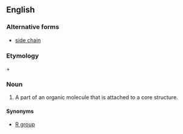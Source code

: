 ==English==

===Alternative forms===
* [[side chain]]

===Etymology===
{{en-term|side}} + {{en-term|chain}}

===Noun===
{{en-noun}}
{{wikipedia}}
# {{organic chemistry}} A part of an organic molecule that is attached to a core structure.

====Synonyms====
* [[R group]]